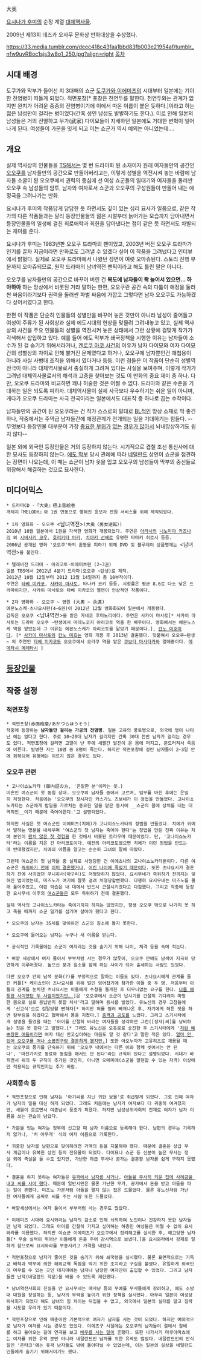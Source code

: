 大奥

[[요시나가 후미]]의 순정 계열 [[대체역사물]].

2009년 제13회 데즈카 오사무 문화상 만화대상을 수상했다.

https://33.media.tumblr.com/deec418c43faa1bbd83fb003e21954af/tumblr_nfw9uvRBoc1sjs3w8o1_250.jpg?align=right [[목차]]
== 시대 배경 ==
도쿠가와 막부가 들어선 지 3대째의 쇼군 [[도쿠가와 이에미츠]]의 시대부터 일본에는 기이한 전염병이 떠돌게 되었다. 적면포창[* 포창은 천연두를 말한다. 천연두와는 관계가 없지만 완치가 어려운 중증의 전염병이기에 이에서 따온 이름이 붙은 듯하다.]이라고 하는 젊은 남성만이 걸리는 병이었다(간혹 성인 남성도 발발하기도 한다.). 이로 인해 일본의 남성들은 거의 전멸하고 무가(武家) 다이묘들이 지배하던 일본에도 거대한 변혁이 일어나게 된다. 여성들이 가문을 잇게 되고 이는 쇼군가 역시 예외는 아니었는데….

== 개요 == 
실제 역사상의 인물들을 [[TS]]해서는 몇 번 드라마화 된 소재이자 원래 여자들만의 공간인 [[오오쿠]]를 남자들만의 공간으로 만들어버리고는, 이렇게 성별을 역전시켜 놓는 바람에 남자들 소굴이 된 오오쿠에서 권력의 중심에 선 여성 쇼군들의 일대기와 여자들을 둘러싼 오오쿠 속 남성들의 암투, 남자와 여자로서 쇼군과 오오쿠의 구성원들이 만들어 내는 애정극을 그려나가는 만화.

요시나가 후미의 작품답게 담담한 듯 하면서도 깊이 있는 심리 묘사가 일품으로, 같은 작가의 다른 작품들과는 달리 등장인물들의 젊은 시절부터 늙어가는 모습까지 담아내면서 등장인물들의 일생에 걸친 희로애락과 회한을 담아낸다는 점이 같은 듯 하면서도 차별되는 재미를 준다.

요시나가 후미는 1983년판 오오쿠 드라마의 팬이었고, 2003년 버전 오오쿠 드라마가 인기를 끌자 지금이라면 만화로도 그려낼 수 있겠다 싶어 이 작품을 그려냈다고 인터뷰에서 밝혔다. 실제로 오오쿠 드라마에서 나왔던 장면이 여럿 오마쥬된다. 스토리 진행 부분까지 오마쥬되므로, 원작 드라마의 남녀역전 팬픽이라고 해도 틀린 말은 아니다. 

오오쿠를 남자들만의 공간으로 바꾸어 버린 건 '''복도에 남자들이 쫙 늘어서 있으면… 하아하아''' 하는 망상에서 비롯된 거라 말하는 한편, 오오쿠란 공간 속의 다툼이 애정을 둘러싼 싸움이라기보다 권력을 둘러싼 파벌 싸움에 가깝고 그렇다면 남자 오오쿠도 가능하겠다 싶어서였다고 한다.

한편 이 작품은 단순히 인물들의 성별만을 바꾸어 놓은 것만이 아니라 남성이 줄어들고 여성이 주류가 된 사회상과 실제 에도시대의 현상을 맞물려 그려내놓고 있고, 실제 역사상의 사건을 주요 인물들의 성별을 역전시켜 놓은 상태에서 그런 상황에 걸맞게 작가가 각색해서 삽입하고 있다. 예를 들어 에도 막부가 쇄국정책을 시행한 이유는 남자들이 소수가 된 걸 숨기기 위해서라거나, [[추신구라|겐로쿠 아코 사건]]의 이유가 남자 다이묘와 여자 다이묘간의 성별상의 차이로 인해 불거진 문제였다고 하거나, 오오쿠에 남자뿐인건 애첩용이 아니라 사실 사병대 조직을 위해서 였다거나 등등.   
이런 점들은 이 작품이 단순히 성별역전극이 아니라 대체역사물로서 충실하게 그려져 있다는 사실을 보여주며, 이렇게 작가가 그려낸 대체역사물로서의 해석과 고증을 찾아보는 것도 이 만화의 중요 재미 중 하나. 
다만, 오오쿠 드라마와 비교하면 꽤나 허술한 것은 어쩔 수 없다. 드라마와 같은 수준을 기대하는 일은 되도록 피하자. 대체역사물이 실제 사극보다 우수하기는 쉬운 일이 아니며, 게다가 오오쿠 드라마는 사극 천국이라는 일본에서도 대표작 중 하나로 꼽는 수작이다. 

남자들만의 공간이 된 오오쿠라는 건 작가 스스로의 말대로 [[BL]]적인 망상 소재로 딱 좋긴 하나, 작중에서는 주역급 남자들간에 애정관계가 전개되는 일을 기대하기는 힘들다. --무엇보다 등장인물 대부분이 가장 [[머리카락|중요한 부위]]가 [[대머리|없는]] [[촌마게|경우가 많아서]] 뇌내망상하기도 쉽지 않다--

일본 외에 외국인 등장인물은 거의 등장하지 않는다. 시기적으로 겹칠 조선 통신사에 대한 묘사도 등장하지 않는다. [[에도 막부]] 당시 관례에 따라 [[네덜란드]] 상인이 쇼군을 접견하는 장면이 나오는데, 이 때는 쇼군이 남자 옷을 입고 오오쿠의 남성들이 막부의 중신들로 위장해서 해결하는 것으로 묘사한다. 
== 미디어믹스 ==
 * 드라마CD -『大奥』極上音絵巻
 개제지『MELODY』와 1권 연동으로 행해진 응모자 전원 서비스를 위해 제작되었다.

 * 1차 영화화 - 오오쿠 <남녀역전>(大奥〈男女逆転〉)
 2010년 10월 일본에서 1권을 각색한 영화가 개봉되었다. 주연은 [[아라시(아이돌)|아라시]]의 [[니노미야 카즈나리]] 외 [[시바사키 코우]], [[호리키타 마키]], [[치아키 신이치|치아키 선배]]로 유명한 타마키 히로시 등등.
 2006년 공개된 영화 '오오쿠'와의 혼동을 피하기 위해 DVD 및 블루레이 상품명에는 <남녀역전>을 붙인다. 

 * 텔레비전 드라마 - 아리코토·이에미츠편 (2~3권)
 일본 TBS에서 2012년 4분기 드라마(오오쿠 ~탄생)로 제작.
 2012년 10월 12일부터 2012 12월 14일까지 총 10부작이다.
 주연은 [[타베 미카코]], [[사카이 마사토]], 타나카 코키 등등. 시청률은 평균 8.6로 다소 낮은 드라마이지만, 사카이 마사토와 타베 미카코의 열연이 인상적인 작품이다.
 

 * 2차 영화화 - 오오쿠 ~ 영원 (大奧 ~ 永遠)
 에몬노스케·츠나요시편(4~6권)이 2012년 12월 영화화되어 일본에서 개봉됐다.
 감독은 오오쿠 <남녀역전>을 맡은 카네코 후미노리이다. 주연은 사카이 마사토[* 사카이 마사토는 드라마 오오쿠 ~탄생에서 마데노코지 아리코토 역을 한 배우이다. 영화에서는 에몬노스케 역을 맡았는데 그 이유는 에몬노스케가 아리코토를 닮았기 때문이다.], [[칸노 미호]]이다. [* [[사카이 마사토]]와 [[칸노 미호]]는 영화 개봉 후 2013년 결혼했다. 덧붙여서 오오쿠~탄생~ 의 주연인 [[타베 미카코]]도 오오쿠에서 오라쿠 역을 맡은 [[쿠보타 마사타카]]와 열애중이다. [[메데타시 메데타시]] ]


== [[오오쿠(만화)/등장인물|등장인물]] ==

== 작중 설정 ==
=== 적면포창 ===
 * 적면포창(赤面疱瘡/あかづらほうそう)
 작중에 등장하는 '''남자들만 걸리는 가공의 전염병'''. 일본 고유의 풍토병으로, 외국에 병이 나타난 예는 없다고 한다. 주로 10~20대 남자가 걸리지만 간혹 30대 전반 남자가 걸리는 경우도 있다. 적면포창에 걸리면 고열이 난 후에 새빨간 발진이 온 몸에 퍼지고, 문드러져서 죽음에 이른다. 발병한 자는 10명 중 8명이 죽는다. 하지만 적면포창에 걸린 남자들이 2~3일 안에 회복되어 유행에는 이르지 않은 경우도 있다.

=== 오오쿠 관련 ===
 * 고나이쇼노카타 (御内証の方, '은밀한 분'이라는 뜻.)
 미혼인 여쇼군의 첫 동침 상대. 오오쿠의 남자들 중에서 고르며, 임무를 마친 후에는 은밀히 처형한다. 처음에는 '오오쿠의 창시자인 카스가노 츠보네가 이 정법을 만들었다. 고나이쇼노카타는 쇼군에게 밤일을 가르치는 중요한 일을 맡은 동시에 __쇼군의 몸에 상처를 내는 대역죄인__이기 때문에 죽어야한다.'고 설명되었다.

 하지만 사실은 첫 여쇼군인 이에미츠(치에)가 고나이쇼노카타의 정법을 만들었다. 치에가 위에서 말하는 명분을 내세우며 '여쇼군의 첫 남자는 죽어야 한다'는 정법을 만든 진짜 이유는 치에 본인이 [[강간|원치 않은 첫 경험]]을 한 것에서 비롯된 트라우마 때문이었다. 단, '고나이쇼노카타'라는 이름을 지은 건 아리코토이다. 예전의 아리코토였으면 치에가 이런 정법을 만드는데 반대했겠지만, 치에의 아픔을 알고는 순순히 그녀의 말에 따랐다.

 그런데 여쇼군의 첫 남자들 중 실제로 사형당한 건 이에츠나의 고나이쇼노카타뿐이다. 다른 여쇼군은 [[도쿠가와 츠나요시|즉위하기 전에]] [[도쿠가와 이에노부|이미 결혼했거나]], [[도쿠가와 이에쓰구|어린 나이에 죽었기 때문이다]]. 또한 츠나요시가 결혼하기 전에 사귀었던 쿠니히사(아구리)도 처형당하지 않았다. 요시무네가 즉위하기 전까지는 잊혀진 법이었는데, 미즈노가 여기에 잘못 걸려 처형당할뻔했다. 다행히 요시무네는 미즈노를 몰래 풀어주었고, 이런 악습은 내 대에서 반드시 근절시키겠다고 다짐했다. 그리고 작중에 등장한 요시무네 이후의 [[도쿠가와 이에시게|여]][[도쿠가와 이에하루|쇼군]]들은 모두 즉위하기 전에 결혼했다.

 실제 역사의 고나이쇼노카타는 죽이기까지 하지는 않았지만, 평생 오오쿠 밖으로 나가지 못 하고 죽을 때까지 쇼군 일가를 섬기며 살아야 했다고 한다.

 * 오오쿠의 남자는 35세를 맞이하면 쇼군의 침소에 들지 못한다.

 * 오오쿠에 들어오는 남자는 누구나 새 이름을 받는다.

 * 공식적인 기록물에는 쇼군이 여자라는 것을 숨기기 위해 나이, 체격 등을 속여 적는다.

 * 바깥 세상에서 여자 둘이서 부부처럼 사는 경우가 많듯이, 오오쿠 안에도 남색이 지극히 당연하게 이루어졌다. 높으신 분과 침소를 함께 하는 사이가 되어 출세하는 사람도 있었다. 

 다만 오오쿠 안의 남색 문화(?)를 부정적으로 말하는 이들도 있다. 츠나요시에게 관계를 들킨 커플[* 케이쇼인이 츠나요시를 위해 벌인 잉어잡기에 참가한 이들 중 두 명. 처음부터 이들의 관계를 눈치챈 츠나요시는 이들에게 수청을 들게한 후 터무니없는 요구를 한다. [[망했어요|나름 애틋한 사이였던 두 사람이었지만….]]]은 '오오쿠에서 쇼군이 납시기를 간절히 기다려야 마땅한 몸으로 실로 용납받지 못할 처사'라고 말하며 용서를 빌었다. 유노신의 경우 고참들에게 '신고식'으로 겁탈당할 뻔하자[* 하지만 허를 찔러 빠져나온 후, 자기에게 허튼 짓을 하면 칼부림을 하겠다고 협박해서 몸을 지켰다.] [[충격과 공포]]를 느꼈다. 그리고 스기시타에게 설명을 들었을 때는 '아이를 간절히 바라는 여자들을 생각하면 그런([정자|씨]를 낭비하는) 짓은 못 한다'고 말했다.[* 그래도 유노신은 오츄로로 승진한 후 스기시타에게 '[[미소년|저런 예쁘장한 애들]]이라면 여자 대신 안고싶어하는 마음도 알 것 같다'고 말한 적은 있다. [[그런 거 없다|얼마 안 있어 오오쿠를 떠나 소꿉친구랑 결혼하게 됐지만.]]] 또한 아오누마가 고유히츠로 채용될 때는 오오쿠의 풍기를 단속하기 위해 '오오쿠 내에서는 다른 이와 함께 씻어서는 안 된다', '마찬가지로 동료와 동침을 해서도 안 된다'라는 규칙이 있다고 설명되었다. 시대가 바뀌면서 위의 두 규칙이 추가된 것인지, 아니면 오메미에(쇼군을 알현할 수 있는 자격) 이상에만 적용되는 규칙인지는 추가 바람.

=== 사회풍속 등 ===
 * 적면포창으로 인해 남자는 '아기씨를 지닌 귀한 보물'로 취급받게 되었다. 그로 인해 여자가 남자의 일을 대신 하게 되었다. 그래도 처음에는 남자가 여자보다 더 귀중히 여겨졌지만, 세월이 흐르면서 여존남비 풍조가 퍼졌다. 하지만 남성상위사회의 잔재로 여자가 남자 이름을 쓰는 관습이 남았다.

 * 가문을 잇는 여자는 정부에 신고할 때 남자 이름으로 등록해야 한다. 남편의 경우는 기록하지 않거나, '처 아무개' 식의 여자 이름으로 기록한다.

 * 귀중한 남자를 남편으로 맞이하려면 거액의 돈을 지불해야 했다. 때문에 결혼은 상급 무사 계급이나 유복한 상인 등의 전유물이 되었다. 다이묘나 쇼군 등 신분이 높은 무사는 정실 외에 측실을 둘 수도 있지만, 가난한 하급 무사나 공가는 결혼할 남자를 쉽게 구하지 못했다.

 * 결혼을 하지 못하는 여자들은 [[매춘|유곽에서 남자를 사거나]], [[씨내리|아들을 무사히 키운 집에 사례금을 내고 씨를 사야 했다]]. 때문에 일반시민은 물론 가난한 무가, 공가에서 돈을 받고 아들을 파는 일이 흔했다. 미즈노 가문처럼 아들을 팔지 않는 집은 드물었다. 물론 유노신처럼 가난한 여자들에게 공짜로 씨를 주는 사람 또한 드물었다.

 * 바깥세상에서는 여자 둘이서 부부처럼 사는 경우도 많았다. 

 * 이에미츠 시대에 요시와라는 남자의 감소로 인해 쇠퇴하여 노인이나 건강하지 못한 남자들만 남게 되었다. 그래도 아이를 간절히 가지고 싶어하는 하층민 여성들은 어쩔 수 없이 요시와라를 이용했다. 하지만 여쇼군 이에미츠가 오오쿠에서 정리해고를 실시한 후, 해고당한 남자들[* 무술 실력이 뛰어난 이들에게 돈을 주어 감시역으로 보냈다.]을 요시와라에서 강제로 일하게 함으로써 요시와라를 부흥시키고 가격을 내렸다.

 * 적면포창으로 남자가 줄어든 것을 숨기기 위해 쇄국령을 실시했다. 물론 표면적으로는 기독교 배척과 막부에 의한 해외교역 독점을 막기 위한 조치라고 구실을 붙였다. 유일하게 외국인이 머무를 수 있는 곳인 데지마에는 남자나 남장한 여자만이 출입할 수 있었다. 그리고 남자들만 난학(네덜란드 학문)을 배울 수 있도록 제한했다.

 * 남녀역전사회의 진실을 안 요시무네는 매사냥 등의 무예를 무사들에게 장려하고, 에도 소방대 대원을 창설하는 등, 남자의 무력을 높이기 위한 정책을 실시했다. 아무리 일본이 여성상위사회가 되었다 해도 남녀의 힘 차이는 뒤집을 수 없고, 외국에서 일본의 실태를 알고 침략을 시도할 우려가 있기 때문이다.

 * 적면포창으로 인해 매춘이란 기본적으로 여자가 남자를 사는 것이 되었다. 하지만 예외적으로 남자가 여자를 사는 경우도 있었다. 이에츠구 시절에는 오오쿠의 남자들이 절에서 참배를 하고 돌아오는 길에 연극을 보고 [[매춘|배우를 사는 일]]이 흔했다. 또한 나가사키 마루야마쵸에는 여자를 위한 유곽 뿐만 아니라 네덜란드인 남자를 위한 유곽도 많았다. 네덜란드인의 안식일인 '존타크'에는 유곽 남자들도 밖에 돌아다닐 수 있었는데, 이는 일본의 실상을 네덜란드인들에게 숨기기 위해서이기도 했다.
